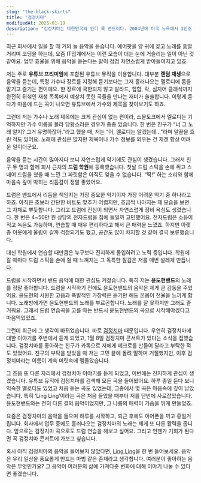 ```yaml
---
slug: "the-black-skirts"
title: "검정치마"
modifiedAt: 2025-01-19
description: "검정치마는 대한민국의 인디 록 밴드이다. 2004년에 미국 뉴욕에서 3인조 펑크 록 밴드로 처음 결성하였고 현재는 싱어송라이터인 재미교포 조휴일이 유일한 멤버로 원맨 밴드이다."
---
```


최근 회사에서 일을 할 때 거의 늘 음악을 듣습니다. 에어팟을 양 귀에 꽂고 노래를 흥얼거리며 코딩을 하는데, 요즘 IT업계에서는 이런 모습이 더는 눈에 거슬리는 일이 아닌 것 같아요. 업무 효율을 위해 음악을 듣는다는 말이 점점 자연스럽게 받아들여지고 있죠.  

저는 주로 **유튜브 프리미엄**에 포함된 유튜브 뮤직을 이용합니다. 대부분 **랜덤 재생**으로 음악을 듣는데, 특정 가수나 장르를 지정해 듣기보다는 그저 흘러나오는 멜로디에 몸을 맡기고 즐기는 편이에요. 한 장르에 국한되지 않고 발라드, 힙합, 락, 심지어 클래식까지 완전히 뒤섞인 재생 목록에서 예상치 못한 곡들을 만나는 재미가 쏠쏠합니다. 이렇게 듣다가 마음에 드는 곡이 나오면 유튜브에서 가수와 제목을 찾아보기도 하죠.  

그런데 저는 가수나 노래 제목에는 크게 관심이 없는 편이라, 스몰토크에서 멜로디는 기억하지만 가수 이름을 몰라 당황스러운 경우가 종종 있습니다. 한 번은 친구가 “너 그 노래 알지? 그거 유명하잖아.”라고 했을 때, 저는 “어, 멜로디는 알겠는데…”라며 말끝을 흐린 적도 있어요. 노래에 관심은 많지만 제목이나 가수 정보를 외우는 건 제겐 항상 어려운 일이더군요.

음악을 듣는 시간이 많아지다 보니 자연스럽게 악기에도 관심이 생겼습니다. 그래서 친구 두 명과 함께 회사 근처의 **드럼 학원**에 등록했습니다. 첫날 드럼 스틱을 손에 쥐고 스네어 드럼을 쳤을 때 느낀 그 짜릿함은 아직도 잊을 수 없습니다. “딱!” 하는 소리와 함께 마음속 깊이 박히는 리듬감이 정말 좋았어요.  

드럼은 밴드에서 리듬을 책임지는 가장 중요한 악기이자 가장 어려운 악기 중 하나라고 하죠. 아직은 초보라 간단한 비트도 맞추기 어렵지만, 조금씩 나아지는 제 모습을 보면 그 자체로 뿌듯합니다. 그리고 드럼에 진심이 되면서 자연스럽게 장비 욕심도 생겼습니다. 한 번은 4~50만 원 상당의 전자드럼을 집에 들일까 고민했어요. 전자드럼은 소음이 적고 녹음도 가능하며, 연습할 때 매우 편리하다고 해서 큰 매력을 느꼈죠. 하지만 아랫층 이웃에게 울림이 갈까 걱정되기도 했고, 공간도 많이 차지할 것 같아 결국 보류했습니다.  

대신 학원에서 연습할 때만큼은 누구보다 진지하게 몰입하려고 노력 중입니다. 학원에 갈 때마다 드럼 스틱을 손에 쥘 때 느껴지는 그 독특한 질감은 저를 매번 설레게 만듭니다.

드럼을 시작하면서 밴드 음악에 대한 관심도 커졌습니다. 특히 저는 **윤도현밴드**의 노래를 정말 좋아합니다. 드럼을 시작하기 전에도 윤도현밴드의 음악은 제게 큰 감동을 주었어요. 윤도현의 시원한 고음과 폭발적인 가창력은 듣기만 해도 온몸이 전율을 느끼게 합니다. 노래방에가면 윤도현밴드의 노래를 부르곤합니다. 노래를 잘 못하지만 그래도 즐거워요. 그래서 드럼 연습곡을 고를 때는 반드시 윤도현밴드의 곡으로 시작해야겠다고 마음먹었었죠.

그런데 최근에 그 생각이 바뀌었습니다. 바로 [검정치마](https://music.youtube.com/channel/UCR90rtDqmA4FV1bVnD6o0nQ?si=Yzy17hytue11xcuV) 때문입니다. 우연히 검정치마에 대한 이야기를 주변에서 듣게 되었고, 1월 8일 검정치마 콘서트가 있다는 소식을 접했습니다. 검정치마를 좋아하는 친구가 카톡으로 저에게 메크로를 만들어 달라고 부탁한 적도 있었어요. 친구의 부탁을 받았을 때 저는 고민 끝에 돌려 말하며 거절했지만, 이후 검정치마라는 이름이 계속 머릿속에 맴돌았습니다.

그 즈음 또 다른 자리에서 검정치마 이야기를 듣게 되었고, 이번에는 진지하게 관심이 생겼습니다. 유튜브 뮤직에 검정치마를 검색해 모든 곡을 들어봤어요. 하루 종일 듣다 보니 익숙한 멜로디도 있었고 처음 듣는 곡도 있었는데, 그중에서 몇 곡은 마음속에 깊이 남았습니다. 특히 ‘Ling Ling’이라는 곡은 처음 들었을 때부터 저를 단번에 사로잡았습니다. 윤도현밴드와는 전혀 다른 결의 음악이었지만, 그 나름의 매력이 가슴을 뛰게 만들었죠.

요즘은 검정치마의 음악을 들으며 하루를 시작하고, 퇴근 후에도 이어폰을 끼고 흥얼거립니다. 회사에서 업무 중에도 흘러나오는 검정치마의 노래는 제게 또 다른 활력을 줍니다. 앞으로는 검정치마 곡으로도 드럼 연습을 해보고 싶어요. 그리고 언젠가 기회가 된다면 꼭 검정치마 콘서트에 가보고 싶습니다.

혹시 아직 검정치마의 음악을 들어보지 않았다면, [Ling Ling](https://music.youtube.com/watch?v=gjQwwWjxPaQ&si=eGb4gC88uii6mAZS)을 한 번 들어보세요. 음악은 우리 일상을 풍요롭게 만드는 마법 같은 존재라고 생각합니다. 여러분이 좋아하는 음악은 무엇인가요? 그 음악이 여러분의 삶에 가져다준 변화에 대해 이야기 나눌 수 있다면 좋겠습니다.
